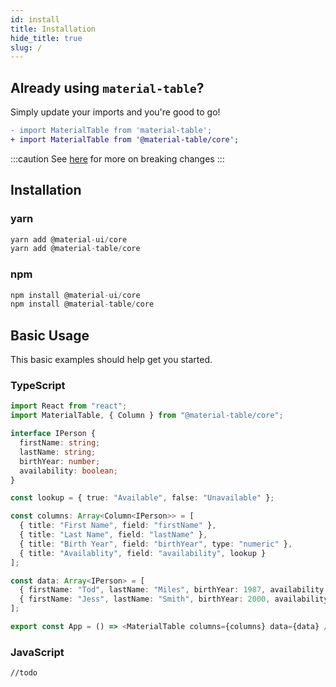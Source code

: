 ```yaml
---
id: install
title: Installation
hide_title: true
slug: /
---
```



## Already using `material-table`? 

Simply update your imports and you're good to go!

```diff
- import MaterialTable from 'material-table';
+ import MaterialTable from '@material-table/core';
```

:::caution
See [here](https://material-table-core/com/docs/breaking-changes) for more on breaking changes
:::

## Installation

### yarn

```javascript
yarn add @material-ui/core
yarn add @material-table/core
```

### npm

```javascript
npm install @material-ui/core
npm install @material-table/core
```

## Basic Usage

This basic examples should help get you started.

### TypeScript

```typescript title="myFirstTable.ts"
import React from "react";
import MaterialTable, { Column } from "@material-table/core";

interface IPerson {
  firstName: string;
  lastName: string;
  birthYear: number;
  availability: boolean;
}

const lookup = { true: "Available", false: "Unavailable" };

const columns: Array<Column<IPerson>> = [
  { title: "First Name", field: "firstName" },
  { title: "Last Name", field: "lastName" },
  { title: "Birth Year", field: "birthYear", type: "numeric" },
  { title: "Availablity", field: "availability", lookup }
];

const data: Array<IPerson> = [
  { firstName: "Tod", lastName: "Miles", birthYear: 1987, availability: true },
  { firstName: "Jess", lastName: "Smith", birthYear: 2000, availability: false }
];

export const App = () => <MaterialTable columns={columns} data={data} />;
```

### JavaScript

`//todo`

